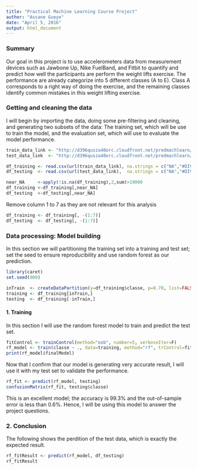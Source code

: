 ---
title: "Practical Machine Learning Course Project"
author: "Assane Gueye"
date: "April 5, 2016"
output: html_document
---

### Summary
Our goal in this project is to use accelerometers data from measurement devices such as Jawbone Up, Nike FuelBand, and Fitbit to quantify and predict how well the participants are perform the weight lifts exercise. The performance are already categorize into 5 different classes (A to E). Class A corresponds to a right way of doing the exercise, and the remaining classes identify common mistakes in this weight lifting exercise.
  

### Getting and cleaning the data
I will begin by importing the data, doing some pre-filtering and cleaning, and generating two subsets of the data: The training set, which will be use to train the model, and the evaluation set, which will use to evaluate the model performance.

```{r}
train_data_link <- "http://d396qusza40orc.cloudfront.net/predmachlearn/pml-training.csv"
test_data_link  <- "http://d396qusza40orc.cloudfront.net/predmachlearn/pml-testing.csv"

df_training <- read.csv(url(train_data_link), na.strings = c("NA","#DIV/0!",""))
df_testing  <- read.csv(url(test_data_link),  na.strings = c("NA","#DIV/0!",""))

near_NA     <-apply(!is.na(df_training),2,sum)>19000
df_training <-df_training[,near_NA]
df_testing  <-df_testing[,near_NA]
```

Remove column 1 to 7 as they are not relevant for this analysis

```{r}
df_training <- df_training[, -(1:7)]
df_testing  <- df_testing[, -(1:7)]

```

### Data processing: Model building
In this section we will partitioning the training set into a training and test set; set the seed to ensure reproducibility and use random forest as our prediction.

```{r}
library(caret)
set.seed(900)

inTrain  <- createDataPartition(y=df_training$classe, p=0.70, list=FALSE)
training <- df_training[inTrain,]
testing  <- df_training[-inTrain,]

```

#### 1. Training
In this section I will use the random forest model to train and predict the test set.

```{r}
fitControl <- trainControl(method="oob", number=5, verboseIter=F)
rf_model <- train(classe ~ ., data=training, method="rf", trControl=fitControl)
print(rf_model$finalModel)

```


Now that I confirm that our model is generating very accurate result, I will use it with my test set to validate the performance.
```{r}
rf_fit <- predict(rf_model, testing)
confusionMatrix(rf_fit, testing$classe)
```
This is an excellent model; the accuracy is 99.3% and the out-of-sample error is less than 0.6%. Hence, I will be using this model to answer the project questions.

### 2. Conclusion
The following shows the perdition of the test data, which is exactly the expected result. 
```{r}
rf_fitResult <- predict(rf_model, df_testing)
rf_fitResult

```















